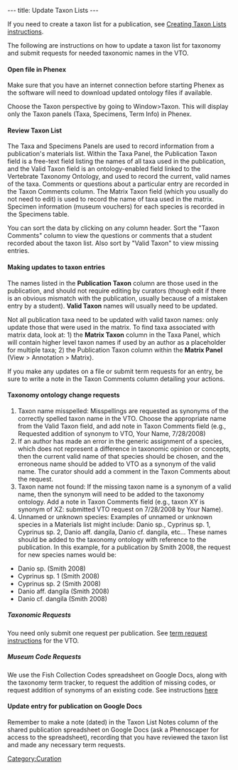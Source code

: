 ---
title: Update Taxon Lists
---

If you need to create a taxon list for a publication, see  [[Creating Taxon Lists | Creating Taxon Lists instructions]].

The following are instructions on how to update a taxon list for taxonomy and submit requests for needed taxonomic names in the VTO.

====Open file in Phenex====

Make sure that you have an internet connection before starting Phenex as the software will need to download updated ontology files if available.

Choose the Taxon perspective by going to Window>Taxon. This will display only the Taxon panels (Taxa, Specimens, Term Info) in Phenex.

====Review Taxon List====

The Taxa and Specimens Panels are used to record information from a publication's materials list. Within the Taxa Panel, the Publication Taxon field is a free-text field listing the names of all taxa used in the publication, and the Valid Taxon field is an ontology-enabled field linked to the Vertebrate Taxonomy Ontology, and used to record the current, valid names of the taxa.  Comments or questions about a particular entry are recorded in the Taxon Comments column. The Matrix Taxon field (which you usually do not need to edit) is used to record the name of taxa used in the matrix.  Specimen information (museum vouchers) for each species is recorded in the Specimens table.

You can sort the data by clicking on any column header.  Sort the "Taxon Comments" column to view the questions or comments that a student recorded about the taxon list.  Also sort by "Valid Taxon" to view missing entries.

====Making updates to taxon entries====

The names listed in the '''Publication Taxon''' column are those used in the publication, and should not require editing by curators (though edit if there is an obvious mismatch with the publication, usually because of a mistaken entry by a student).  '''Valid Taxon''' names will usually need to be updated.

Not all publication taxa need to be updated with valid taxon names: only update those that were used in the matrix. To find taxa associated with matrix data, look at: 1) the '''Matrix Taxon''' column in the Taxa Panel, which will contain higher level taxon names if used by an author as a placeholder for multiple taxa; 2) the Publication Taxon column within the '''Matrix Panel''' (View > Annotation > Matrix).

If you make any updates on a file or submit term requests for an entry, be sure to write a note in the Taxon Comments column detailing your actions.

====Taxonomy ontology change requests====
#Taxon name misspelled: Misspellings are requested as synonyms of the correctly spelled taxon name in the VTO.  Choose the appropriate name from the Valid Taxon field, and add note in Taxon Comments field (e.g., Requested addition of synonym to VTO, Your Name, 7/28/2008)
#If an author has made an error in the generic assignment of a species, which does not represent a difference in taxonomic opinion or concepts, then the current valid name of that species should be chosen, and the erroneous name should be added to VTO as a synonym of the valid name.  The curator should add a comment in the Taxon Comments about the request.
#Taxon name not found: If the missing taxon name is a synonym of a valid name, then the synonym will need to be added to the taxonomy ontology.  Add a note in Taxon Comments field (e.g., taxon XY is synonym of XZ: submitted VTO request on 7/28/2008 by Your Name).
#Unnamed or unknown species:  Examples of unnamed or unknown species in a Materials list might include: Danio sp., Cyprinus sp. 1, Cyprinus sp. 2, Danio aff. dangila, Danio cf. dangila, etc... These names should be added to the taxonomy ontology with reference to the publication. In this example, for a publication by Smith 2008, the request for new species names would be:

*Danio sp. (Smith 2008)
*Cyprinus sp. 1 (Smith 2008)
*Cyprinus sp. 2 (Smith 2008)
*Danio aff. dangila (Smith 2008)
*Danio cf. dangila (Smith 2008)

=====''Taxonomic Requests''=====

You need only submit one request per publication.  See [https://www.nescent.org/phenoscape/Term_Requests term request instructions] for the VTO.

=====''Museum Code Requests''=====

We use the Fish Collection Codes spreadsheet on Google Docs, along with the taxonomy term tracker, to request the addition of missing codes, or request addition of synonyms of an existing code.  See instructions [https://www.nescent.org/phenoscape/Term_Requests#Collection_Code_requests here]

====Update entry for publication on Google Docs====

Remember to make a note (dated) in the Taxon List Notes column of the shared publication spreadsheet on Google Docs (ask a Phenoscaper for access to the spreadsheet), recording that you have reviewed the taxon list and made any necessary term requests.

[[Category:Curation]]